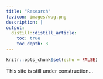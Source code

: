 ```yaml
---
title: "Research"
favicon: images/wug.png
description: |
output:
  distill::distill_article:
    toc: true
    toc_depth: 3
---
```


```r
knitr::opts_chunk$set(echo = FALSE)
```


This site is still under construction...

